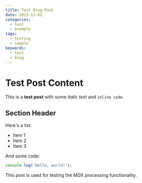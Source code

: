 ```yaml
---
title: Test Blog Post
date: 2023-12-01
categories:
  - test
  - example
tags:
  - testing
  - sample
keywords:
  - test
  - blog
---
```


# Test Post Content

This is a **test post** with some *italic text* and `inline code`.

## Section Header

Here's a list:
- Item 1
- Item 2
- Item 3

And some code:

```javascript
console.log('Hello, world!');
```

This post is used for testing the MDX processing functionality.